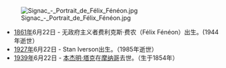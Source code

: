 [[Image:Signac_-_Portrait_de_Félix_Fénéon.jpg|right]]
*[[1861年|1861年]]6月22日 - 无政府主义者费利克斯·费农（Félix Fénéon）出生。(1944年逝世）
*[[1927年|1927年]]6月22日 - Stan Iverson出生。（1985年逝世）
*[[1939年|1939年]]6月22日 - [[本杰明·塔克|本杰明·塔克]]在[[摩纳哥|摩纳哥]]去世。（生于1854年）